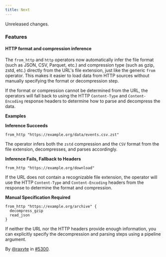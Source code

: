```yaml
---
title: Next
---
```


Unreleased changes.

### Features

#### HTTP format and compression inference

The `from_http` and `http` operators now automatically infer the file format
(such as JSON, CSV, Parquet, etc.) and compression type (such as gzip, zstd,
etc.) directly from the URL's file extension, just like the generic `from`
operator. This makes it easier to load data from HTTP sources without manually
specifying the format or decompression step.

If the format or compression cannot be determined from the URL, the operators
will fall back to using the HTTP `Content-Type` and `Content-Encoding` response
headers to determine how to parse and decompress the data.

**Examples**

**Inference Succeeds**

```tql
from_http "https://example.org/data/events.csv.zst"
```

The operator infers both the `zstd` compression and the `CSV` format from the
file extension, decompresses, and parses accordingly.

**Inference Fails, Fallback to Headers**

```tql
from_http "https://example.org/download"
```

If the URL does not contain a recognizable file extension, the operator will use
the HTTP `Content-Type` and `Content-Encoding` headers from the response to
determine the format and compression.

**Manual Specification Required**

```tql
from_http "https://example.org/archive" {
  decompress_gzip
  read_json
}
```

If neither the URL nor the HTTP headers provide enough information, you can
explicitly specify the decompression and parsing steps using a pipeline
argument.

By [@raxyte](https://github.com/raxyte) in [#5300](https://github.com/tenzir/tenzir/pull/5300).
